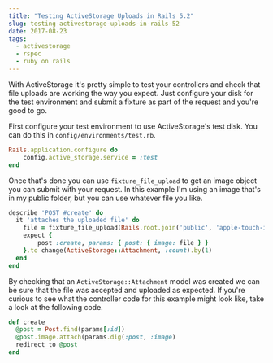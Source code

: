 ---
title: "Testing ActiveStorage Uploads in Rails 5.2"
slug: testing-activestorage-uploads-in-rails-52
date: 2017-08-23
tags:
  - activestorage
  - rspec
  - ruby on rails
---

With ActiveStorage it's pretty simple to test your controllers and check that file uploads are working the way you expect. Just configure your disk for the test environment and submit a fixture as part of the request and you're good to go.

First configure your test environment to use ActiveStorage's test disk. You can do this in `config/environments/test.rb`.

```rb
Rails.application.configure do
	config.active_storage.service = :test
end
```

Once that's done you can use `fixture_file_upload` to get an image object you can submit with your request. In this example I'm using an image that's in my public folder, but you can use whatever file you like.

```rb
describe 'POST #create' do
  it 'attaches the uploaded file' do
    file = fixture_file_upload(Rails.root.join('public', 'apple-touch-icon.png'), 'image/png')
    expect {
		post :create, params: { post: { image: file } }
    }.to change(ActiveStorage::Attachment, :count).by(1)
  end
end
```

By checking that an `ActiveStorage::Attachment` model was created we can be sure that the file was accepted and uploaded as expected. If you're curious to see what the controller code for this example might look like, take a look at the following code.

```rb
def create
  @post = Post.find(params[:id])
  @post.image.attach(params.dig(:post, :image)
  redirect_to @post
end
```
